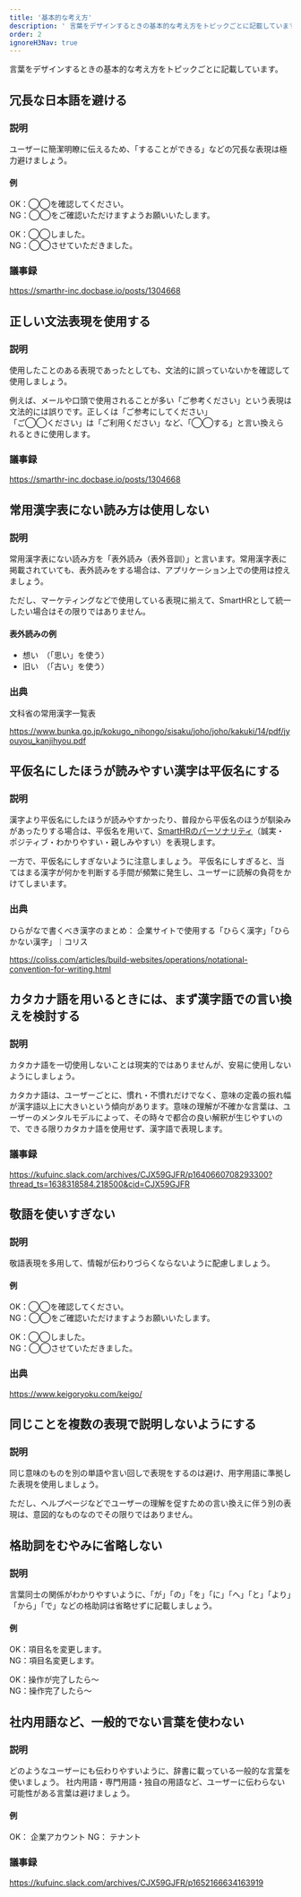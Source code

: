 ```yaml
---
title: '基本的な考え方'
description: ' 言葉をデザインするときの基本的な考え方をトピックごとに記載しています。'
order: 2
ignoreH3Nav: true
---
```


言葉をデザインするときの基本的な考え方をトピックごとに記載しています。

## 冗長な日本語を避ける

### 説明
<!-- textlint-disable -->
ユーザーに簡潔明瞭に伝えるため、「することができる」などの冗長な表現は極力避けましょう。
<!-- textlint-enable -->

#### 例

OK：◯◯を確認してください。  
NG：◯◯をご確認いただけますようお願いいたします。

OK：◯◯しました。  
NG：◯◯させていただきました。

### 議事録

https://smarthr-inc.docbase.io/posts/1304668

## 正しい文法表現を使用する

### 説明

使用したことのある表現であったとしても、文法的に誤っていないかを確認して使用しましょう。

例えば、メールや口頭で使用されることが多い「ご参考ください」という表現は文法的には誤りです。正しくは「ご参考にしてください」  
「ご◯◯ください」は「ご利用ください」など、「◯◯する」と言い換えられるときに使用します。

### 議事録

https://smarthr-inc.docbase.io/posts/1304668

## 常用漢字表にない読み方は使用しない

### 説明

常用漢字表にない読み方を「表外読み（表外音訓）」と言います。常用漢字表に掲載されていても、表外読みをする場合は、アプリケーション上での使用は控えましょう。

ただし、マーケティングなどで使用している表現に揃えて、SmartHRとして統一したい場合はその限りではありません。

#### 表外読みの例

- 想い　（「思い」を使う）
- 旧い　（「古い」を使う）

### 出典

文科省の常用漢字一覧表

https://www.bunka.go.jp/kokugo_nihongo/sisaku/joho/joho/kakuki/14/pdf/jyouyou_kanjihyou.pdf

## 平仮名にしたほうが読みやすい漢字は平仮名にする

### 説明

漢字より平仮名にしたほうが読みやすかったり、普段から平仮名のほうが馴染みがあったりする場合は、平仮名を用いて、[SmartHRのパーソナリティ](https://smarthr.design/foundation/#h2-0)（誠実・ポジティブ・わかりやすい・親しみやすい）を表現します。

一方で、平仮名にしすぎないように注意しましょう。
平仮名にしすぎると、当てはまる漢字が何かを判断する手間が頻繁に発生し、ユーザーに読解の負荷をかけてしまいます。

### 出典

ひらがなで書くべき漢字のまとめ： 企業サイトで使用する「ひらく漢字」「ひらかない漢字」｜コリス

https://coliss.com/articles/build-websites/operations/notational-convention-for-writing.html

## カタカナ語を用いるときには、まず漢字語での言い換えを検討する

### 説明

カタカナ語を一切使用しないことは現実的ではありませんが、安易に使用しないようにしましょう。

カタカナ語は、ユーザーごとに、慣れ・不慣れだけでなく、意味の定義の振れ幅が漢字語以上に大きいという傾向があります。意味の理解が不確かな言葉は、ユーザーのメンタルモデルによって、その時々で都合の良い解釈が生じやすいので、できる限りカタカナ語を使用せず、漢字語で表現します。

### 議事録

https://kufuinc.slack.com/archives/CJX59GJFR/p1640660708293300?thread_ts=1638318584.218500&cid=CJX59GJFR

## 敬語を使いすぎない

### 説明

敬語表現を多用して、情報が伝わりづらくならないように配慮しましょう。

#### 例

OK：◯◯を確認してください。  
NG：◯◯をご確認いただけますようお願いいたします。

OK：◯◯しました。  
NG：◯◯させていただきました。

### 出典

https://www.keigoryoku.com/keigo/

## 同じことを複数の表現で説明しないようにする

### 説明

同じ意味のものを別の単語や言い回しで表現をするのは避け、用字用語に準拠した表現を使用しましょう。

ただし、ヘルプページなどでユーザーの理解を促すための言い換えに伴う別の表現は、意図的なものなのでその限りではありません。

## 格助詞をむやみに省略しない

### 説明

言葉同士の関係がわかりやすいように、「が」「の」「を」「に」「へ」「と」「より」「から」「で」などの格助詞は省略せずに記載しましょう。

#### 例

OK：項目名を変更します。  
NG：項目名変更します。

OK：操作が完了したら〜   
NG：操作完了したら〜

## 社内用語など、一般的でない言葉を使わない
### 説明

どのようなユーザーにも伝わりやすいように、辞書に載っている一般的な言葉を使いましょう。
社内用語・専門用語・独自の用語など、ユーザーに伝わらない可能性がある言葉は避けましょう。
<!-- textlint-disable -->
#### 例
OK： 企業アカウント
NG： テナント
<!-- textlint-enable -->
### 議事録
https://kufuinc.slack.com/archives/CJX59GJFR/p1652166634163919